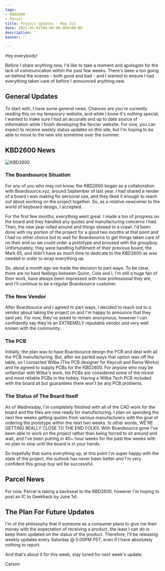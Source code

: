 ```yaml
---
tags:
- KBD2600
- Parcel
title: Project Updates - May 1st
date: 2021-05-01T06:00:00.000+00:00
description: ''
banner: ''

---
```

Hey everybody! 

Before I share anything new, I'd like to take a moment and apologize for the lack of communication within the past few weeks. There's been a ton going on behind the scenes - both good and bad - and I wanted to ensure I had everything taken care of before I  announced anything new. 

## General Updates

To start with, I have some general news. Chances are you're currently reading this on my temporary website, and while I know it's nothing special, I wanted to make sure I had an accurate and up to date source of information while I finish developing the fancier website. For now, you can expect to receive weekly status updates on this  site, but I'm hoping to be able to move to the new site sometime over the summer.

## KBD2600 News

![KBD2600](./kbd-2600.png)

### The Boardsource Situation

For any of you who may not know, the KBD2600 began as a collaboration with Boardsource.xyz, around September of last year. I had shared a render of a board I was making for personal use, and they liked it enough to reach out about working on the project together. So, as a relative newcomer to the world of keyboard design, I accepted.

For the first few months, everything went great. I made a ton of progress on the board and they handled any quotes and manufacturing concerns I had. Then, the new year rolled around and things slowed to a crawl. I'd been done with my portion of the project for a good two months at that point and I had no other choice but to wait for Boardsource to get things taken care of on their end so we could order a prototype and proceed with the groupbuy. Unfortunately, they were handling fulfillment of their previous board, the Mark 65, and didn't have as much time to dedicate to the KBD2600 as was needed in order to wrap everything up.

So, about a month ago we made the decision to part ways. To be clear, there are no hard feelings between Quinn, Cole and I, I'm still a huge fan of their work, have always been impressed with how professional they are, and I'll continue to be a regular Boardsource customer.

### The New Vendor

After Boardsource and I agreed to part ways, I decided to reach out to a vendor about taking the project on and I'm happy to announce that they said yes. For now, they've asked to remain anonymous, however I can confidently say they're an EXTREMELY reputable vendor and very well known with the community.

### The PCB

Initially, the plan was to have Boardsource design the PCB and deal with all the PCB manufacturing. But, after we parted ways that option was off the table, so I contacted Wilba (The PCB designer for Keycult and Rama Works) and he agreed to supply PCBs for the KBD2600. For anyone who may be unfamiliar with Wilba's work, his PCBs are considered some of the nicest and most reliable PCBs in the hobby. Having a Wilba Tech PCB included with the board all but guarantees there won't be any PCB problems.

### The Status of The Board Itself

As of Wednesday, I'm completely finished with all of the CAD work for the board and the files are now ready for manufacturing. I plan on spending the next few weeks getting quotes from various manufacturers with the goal of ordering the prototype within the next two weeks. In other words, WE'RE GETTING REALLY CLOSE TO THE END FOLKS. With Boardsource gone I've been able to work on the project rather than being forced to sit around and wait, and I've been putting in 40+ hour weeks for the past few weeks with no plan to stop until the board is in your hands. 

So hopefully that sums everything up, at this point I'm super happy with the state of the project, the outlook has never been better and I'm very confident this group buy will be successful.

## Parcel News

For now, Parcel is taking a backseat to the KBD2600, however I'm hoping to post an IC to Geekhack by June 1st.

## The Plan For Future Updates

I'm of the philosophy that if someone as a consumer plans to give me their money with the expectation of receiving a product, the least I can do is keep them updated on the status of the product. Therefore, I'll be releasing weekly updates every Saturday @ 5:00PM PST, even if I have absolutely nothing to report.

And that's about it for this week, stay tuned for next week's update.

Carson